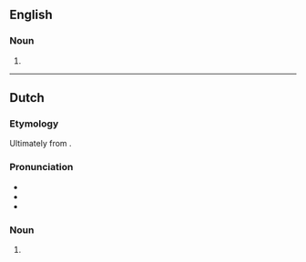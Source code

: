 ==English==

===Noun===
{{en-noun|~}}

# {{alternative spelling of|kerosene|lang=en}}

----

==Dutch==

===Etymology===
Ultimately from {{der|nl|en|kerosine}}. {{etystub|nl}}

===Pronunciation===
* {{IPA|lang=nl|/ˌkeː.roːˈzi.nə/}}
* {{hyphenation|lang=nl|ke|ro|si|ne}}
* {{rhyme|lang=nl|inə}}

===Noun===
{{nl-noun|f|-s|-}}

# {{l|en|kerosene}}